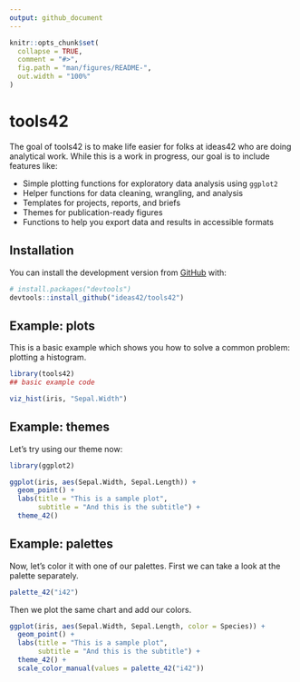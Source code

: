 ```yaml
---
output: github_document
---
```


<!-- README.md is generated from README.Rmd. Please edit that file -->

```r
knitr::opts_chunk$set(
  collapse = TRUE,
  comment = "#>",
  fig.path = "man/figures/README-",
  out.width = "100%"
)
```

# tools42

<!-- badges: start -->
<!-- badges: end -->

The goal of tools42 is to make life easier for folks at ideas42 who are doing analytical work. While this is a work in progress, our goal is to include features like:

- Simple plotting functions for exploratory data analysis using `ggplot2`
- Helper functions for data cleaning, wrangling, and analysis
- Templates for projects, reports, and briefs
- Themes for publication-ready figures
- Functions to help you export data and results in accessible formats

## Installation

You can install the development version from [GitHub](https://github.com/) with:

``` r
# install.packages("devtools")
devtools::install_github("ideas42/tools42")
```
## Example: plots

This is a basic example which shows you how to solve a common problem: plotting a histogram.

```r

library(tools42)
## basic example code

viz_hist(iris, "Sepal.Width")

```
## Example: themes

Let's try using our theme now:

```r
library(ggplot2)

ggplot(iris, aes(Sepal.Width, Sepal.Length)) + 
  geom_point() +
  labs(title = "This is a sample plot",
       subtitle = "And this is the subtitle") +
  theme_42()

```

## Example: palettes 

Now, let's color it with one of our palettes. First we can take a look at the palette separately.

```r

palette_42("i42")

```

Then we plot the same chart and add our colors.

```r

ggplot(iris, aes(Sepal.Width, Sepal.Length, color = Species)) + 
  geom_point() +
  labs(title = "This is a sample plot",
       subtitle = "And this is the subtitle") +
  theme_42() +
  scale_color_manual(values = palette_42("i42"))

```
